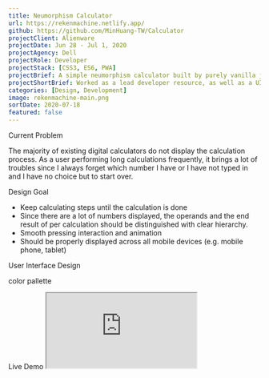 ```yaml
---
title: Neumorphism Calculator
url: https://rekenmachine.netlify.app/
github: https://github.com/MinHuang-TW/Calculator
projectClient: Alienware
projectDate: Jun 28 - Jul 1, 2020
projectAgency: Dell
projectRole: Developer
projectStack: [CSS3, ES6, PWA]
projectBrief: A simple neumorphism calculator built by purely vanilla javascript. The project is a progressive web application (PWA), therefore offline mode is supported.
projectShortBrief: Worked as a lead developer resource, as well as a UI/UX designer, on the new Alienware Command Center.
categories: [Design, Development]
image: rekenmachine-main.png
sortDate: 2020-07-18
featured: false
---
```


<TitleAnchored>Current Problem</TitleAnchored>

The majority of existing digital calculators do not display the calculation process. As a user performing long calculations frequently, it brings a lot of troubles since I always forget which number I have or I have not typed in and I have no choice but to start over.

<TitleAnchored>Design Goal</TitleAnchored>

- Keep calculating steps until the calculation is done
- Since there are a lot of numbers displayed, the operands and the end result of per calculation should be distinguished with clear hierarchy.
- Smooth pressing interaction and animation
- Should be properly displayed across all mobile devices (e.g. mobile phone, tablet)

<div class="calculator-container">
  <div>
    <TitleAnchored>User Interface Design</TitleAnchored>
    <p>color pallette</p>
  </div>
  <div>
    <TitleAnchored>Live Demo</TitleAnchored>
    <iframe
      class="calculator"
      name="js calculator"
      src="https://rekenmachine.netlify.app/"
    />
  </div>
</div>
